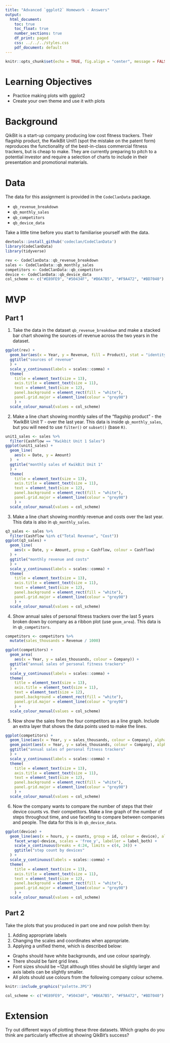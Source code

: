 ```yaml
---
title: "Advanced `ggplot2` Homework - Answers"
output:
  html_document:
    toc: true
    toc_float: true
    number_sections: true
    df_print: paged
    css: ../../../styles.css
    pdf_document: default
---
```

  
```r
knitr::opts_chunk$set(echo = TRUE, fig.align = "center", message = FALSE)
```

# Learning Objectives<br>

* Practice making plots with ggplot2
* Create your own theme and use it with plots

# Background

QikBit is a start-up company producing low cost fitness trackers. Their flagship product, the KwikBit Unit1 (spot the mistake on the patent form) reproduces the functionality of the best-in-class commercial fitness trackers, but is cheap to make.  They are currently preparing to pitch to a potential investor and require a selection of charts to include in their presentation and promotional materials.

# Data

The data for this assignment is provided in the `CodeClanData` package.

* `qb_revenue_breakdown`
* `qb_monthly_sales`
* `qb_competitors`
* `qb_device_data`

Take a little time before you start to familiarise yourself with the data.

```r
devtools::install_github('codeclan/CodeClanData')
library(CodeClanData)
library(tidyverse)

rev <- CodeClanData::qb_revenue_breakdown
sales <- CodeClanData::qb_monthly_sales
competitors <- CodeClanData::qb_competitors
device <- CodeClanData::qb_device_data
col_scheme <- c("#E89FE9", "#50434F", "#B6A7B5", "#F9A472", "#BD7040")
```


# MVP

## Part 1

1. Take the data in the dataset `qb_revenue_breakdown` and make a stacked bar chart showing the sources of revenue across the two years in the dataset.
```r
ggplot(rev) +
  geom_bar(aes(x = Year, y = Revenue, fill = Product), stat = "identity")  +
  ggtitle("sources of revenue"
  ) + 
  scale_y_continuous(labels = scales::comma) +
  theme(
    title = element_text(size = 13),
    axis.title = element_text(size = 11),
    text = element_text(size = 12),
    panel.background = element_rect(fill = "white"),
    panel.grid.major = element_line(colour = "grey98")
    ) +
  scale_colour_manual(values = col_scheme)
```


2.	Make a line chart showing monthly sales of the "flagship product" - the 'KwikBit Unit 1' - over the last year. This data is inside `qb_monthly_sales`, but you will need to use `filter()` or `subset()` (base `R)`.
```r

unit1_sales <- sales %>% 
  filter(Cashflow == "Kwikbit Unit 1 Sales")
ggplot(unit1_sales) +
  geom_line(
    aes(x = Date, y = Amount)
  )  +
  ggtitle("monthly sales of KwikBit Unit 1"
  ) +
  theme(
    title = element_text(size = 13),
    axis.title = element_text(size = 11),
    text = element_text(size = 12),
    panel.background = element_rect(fill = "white"),
    panel.grid.major = element_line(colour = "grey98")
    ) +
  scale_colour_manual(values = col_scheme)
```


3.	Make a line chart showing monthly revenue and costs over the last year. This data is also in `qb_monthly_sales`.								
```r
q3_sales <- sales %>% 
  filter(Cashflow %in% c("Total Revenue", "Cost"))
ggplot(q3_sales) +
  geom_line(
    aes(x = Date, y = Amount, group = Cashflow, colour = Cashflow) 
  ) +
  ggtitle("monthly revenue and costs"
  ) +
  scale_y_continuous(labels = scales::comma) +
  theme(
    title = element_text(size = 13),
    axis.title = element_text(size = 11),
    text = element_text(size = 12),
    panel.background = element_rect(fill = "white"),
    panel.grid.major = element_line(colour = "grey98")
    ) +
  scale_colour_manual(values = col_scheme)
```

4.	Show annual sales of personal fitness trackers over the last 5 years broken down by company as a ribbon plot (use `geom_area`). This data is in `qb_competitors`.
```r
competitors <- competitors %>% 
  mutate(sales_thousands = Revenue / 1000)

ggplot(competitors) +
  geom_area(
    aes(x = Year, y = sales_thousands, colour = Company)) +
  ggtitle("annual sales of personal fitness trackers"
  ) +
  scale_y_continuous(labels = scales::comma) +
  theme(
    title = element_text(size = 13),
    axis.title = element_text(size = 11),
    text = element_text(size = 12),
    panel.background = element_rect(fill = "white"),
    panel.grid.major = element_line(colour = "grey98")
    ) +
  scale_colour_manual(values = col_scheme)
```

5. Now show the sales from the four competitors as a line graph. Include an extra layer that shows the data points used to make the lines.
```r
ggplot(competitors) +
  geom_line(aes(x = Year, y = sales_thousands, colour = Company), alpha = 0.25) +
  geom_point(aes(x = Year, y = sales_thousands, colour = Company), alpha = 0.5) +
  ggtitle("annual sales of personal fitness trackers"
  ) +
  scale_y_continuous(labels = scales::comma) +
  theme(
    title = element_text(size = 13),
    axis.title = element_text(size = 11),
    text = element_text(size = 12),
    panel.background = element_rect(fill = "white"),
    panel.grid.major = element_line(colour = "grey98")
    ) +
  scale_colour_manual(values = col_scheme)
```


6. Now the company wants to compare the number of steps that their device counts vs. their competitors. Make a line graph of the number of steps throughout time, and use faceting to compare between companies and people. The data for this is in `qb_device_data`.
```r
ggplot(device) +
  geom_line(aes(x = hours, y = counts, group = id, colour = device), alpha = 0.25) +
    facet_wrap(~device, scales = 'free_y', labeller = label_both) +
    scale_x_continuous(breaks = 4:24, limits = c(4, 24)) + 
    ggtitle("step count by devices"
  ) +
  scale_y_continuous(labels = scales::comma) +
  theme(
    title = element_text(size = 13),
    axis.title = element_text(size = 11),
    text = element_text(size = 12),
    panel.background = element_rect(fill = "white"),
    panel.grid.major = element_line(colour = "grey98")
    ) +
  scale_colour_manual(values = col_scheme) 
```


## Part 2 

Take the plots that you produced in part one and now polish them by:

1. Adding appropriate labels
2. Changing the scales and coordinates when appropriate.
3. Applying a unified theme, which is described below:
  * Graphs should have white backgrounds, and use colour sparingly.
  * There should be faint grid lines.
  * Font sizes should be ~12pt although titles should be slightly larger and axis labels can be slightly smaller. 
  * All plots should use colours from the following company colour scheme.

```r
knitr::include_graphics("palette.JPG")
```

```r
col_scheme <- c("#E89FE9", "#50434F", "#B6A7B5", "#F9A472", "#BD7040")
```


# Extension

Try out different ways of plotting these three datasets. Which graphs do you think are particularly effective at showing QikBit's success?
